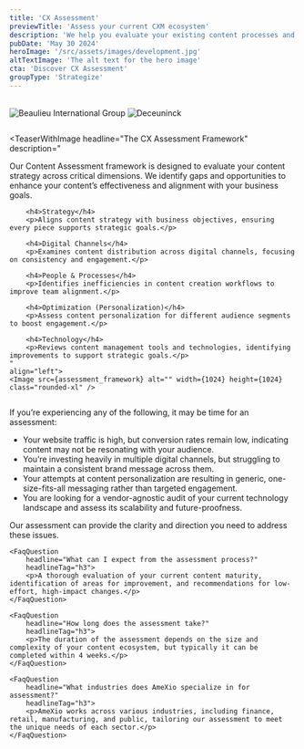 ```yaml
---
title: 'CX Assessment'
previewTitle: 'Assess your current CXM ecosystem'
description: 'We help you evaluate your existing content processes and tooling, providing you with an improvement roadmap to drive your digital success.'
pubDate: 'May 30 2024'
heroImage: '/src/assets/images/development.jpg'
altTextImage: 'The alt text for the hero image'
cta: 'Discover CX Assessment'
groupType: 'Strategize'
---
```




<HeroHeader 
	headline={frontmatter.title}
    text={frontmatter.description}
    backgroundImage={frontmatter.heroImage} >	
	<Customers headline="Customers we supported with an assessment">
		<Image src={beaulieu} alt="Beaulieu International Group" class="h-10 w-auto"/>
		<Image src={deceuninck} alt="Deceuninck" class="h-10 w-auto"/>
	</Customers> 
</HeroHeader>

<TeaserWithImage 
	headline="Is your content strategy ready for the future?"
	description="In today’s digital landscape, an outdated content strategy can lead to wasted time, increased overhead costs, and eventually a disrupted customer experience. Are you struggling with inconsistent messaging across channels, low engagement rates, or content that no longer aligns with your business objectives? Our Content Assessment service goes beyond identifying gaps—it’s the first step in transforming your content into a strategic asset that drives measurable results.">
	<Image src={explainer} alt="" width={512} height={512} class="rounded-xl" />
</TeaserWithImage>

<TeaserWithImage 
	headline="The CX Assessment Framework"
	description="
		<p>Our Content Assessment framework is designed to evaluate your content strategy across critical dimensions. We identify gaps and opportunities to enhance your content’s effectiveness and alignment with your business goals.</p>

		<h4>Strategy</h4>
		<p>Aligns content strategy with business objectives, ensuring every piece supports strategic goals.</p>

		<h4>Digital Channels</h4>
		<p>Examines content distribution across digital channels, focusing on consistency and engagement.</p>

		<h4>People & Processes</h4>
		<p>Identifies inefficiencies in content creation workflows to improve team alignment.</p>

		<h4>Optimization (Personalization)</h4>
		<p>Assess content personalization for different audience segments to boost engagement.</p>

		<h4>Technology</h4>
		<p>Reviews content management tools and technologies, identifying improvements to support strategic goals.</p>
	"
	align="left">
	<Image src={assessment_framework} alt="" width={1024} height={1024} class="rounded-xl" />
</TeaserWithImage>

<TilesContainer 
    headline="A structured assessment methodology"
    description="We propose a structured approach to ensure your content strategy is thoroughly evaluated and optimized for success. By following a systematic process, we deliver actionable insights and tailored recommendations, paving the way for effective implementation and long-term improvement. This process guarantees that every action we take is aligned with your business goals and designed to drive measurable outcomes.">
    <SmallTile 
		headline="Initial Discovery"
		description="" >
    </SmallTile>
    <SmallTile 
		headline="Maturity Assessment"
		description="" >
    </SmallTile>
    <SmallTile 
		headline="Recommendations & improvement roadmap"
		description="" >
    </SmallTile>
    <SmallTile 
		headline="Implementation & Support"
		description="" >
    </SmallTile>
    <div slot="bg-image" class="absolute -z-10 w-[250%] md:w-[1240px] h-[1000px] -right-3/4 sm:-right-full lg:-right-1/3 -bottom-20 md:-top-20 bg-contain bg-no-repeat">
      <Image loading="lazy" src={slant} alt="" />
    </div>
</TilesContainer>
  
<Highlight 
	title="An actionable improvement roadmap"
	text="Our Assessment doesn’t just stop at evaluation. We identify low-effort, high-impact improvements that can dramatically enhance your content strategy. Whether it's optimizing your use of digital channels or refining your personalization efforts, we provide you with actionable insights that drive real results."
	image='/src/assets/images/highlight.png'
	buttonText="Discover"
	/>

<Faq headline="Questions we usually get">
	<FaqQuestion
		headline="How do I know if my organization needs an assessment?"
		headlineTag="h3">
		<p>If you’re experiencing any of the following, it may be time for an assessment:</p>
		<ul>
			<li>Your website traffic is high, but conversion rates remain low, indicating content may not be resonating with your audience.</li>
			<li>You’re investing heavily in multiple digital channels, but struggling to maintain a consistent brand message across them.</li>
			<li>Your attempts at content personalization are resulting in generic, one-size-fits-all messaging rather than targeted engagement.</li>
			<li>You are looking for a vendor-agnostic audit of your current technology landscape and assess its scalability and future-proofness.</li>
		</ul>
		<p>Our assessment can provide the clarity and direction you need to address these issues.</p>
	</FaqQuestion>

	<FaqQuestion
		headline="What can I expect from the assessment process?"
		headlineTag="h3">
		<p>A thorough evaluation of your current content maturity, identification of areas for improvement, and recommendations for low-effort, high-impact changes.</p>
	</FaqQuestion>

	<FaqQuestion
		headline="How long does the assessment take?"
		headlineTag="h3">
		<p>The duration of the assessment depends on the size and complexity of your content ecosystem, but typically it can be completed within 4 weeks.</p>
	</FaqQuestion>

	<FaqQuestion
		headline="What industries does AmeXio specialize in for assessment?"
		headlineTag="h3">
		<p>AmeXio works across various industries, including finance, retail, manufacturing, and public, tailoring our assessment to meet the unique needs of each sector.</p>
	</FaqQuestion>
</Faq>
